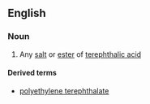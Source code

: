 ==English==

===Noun===
{{en-noun}}

# {{context|organic chemistry|lang=en}} Any [[salt]] or [[ester]] of [[terephthalic acid]]

====Derived terms====
* [[polyethylene terephthalate]]
